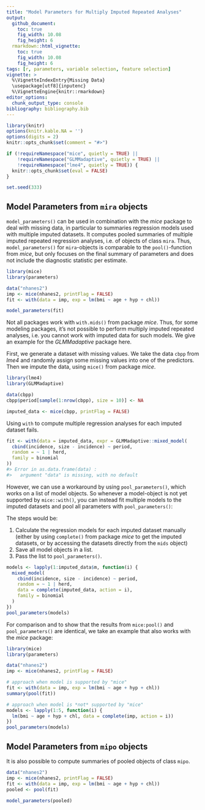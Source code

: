 ---
title: "Model Parameters for Multiply Imputed Repeated Analyses"
output: 
  github_document:
    toc: true
    fig_width: 10.08
    fig_height: 6
  rmarkdown::html_vignette:
    toc: true
    fig_width: 10.08
    fig_height: 6
tags: [r, parameters, variable selection, feature selection]
vignette: >
  %\VignetteIndexEntry{Missing Data}
  \usepackage[utf8]{inputenc}
  %\VignetteEngine{knitr::rmarkdown}
editor_options: 
  chunk_output_type: console
bibliography: bibliography.bib
---

```{r message=FALSE, warning=FALSE, include=FALSE}
library(knitr)
options(knitr.kable.NA = '')
options(digits = 2)
knitr::opts_chunk$set(comment = "#>")

if (!requireNamespace("mice", quietly = TRUE) ||
    !requireNamespace("GLMMadaptive", quietly = TRUE) ||
    !requireNamespace("lme4", quietly = TRUE)) {
  knitr::opts_chunk$set(eval = FALSE)
}

set.seed(333)
```

## Model Parameters from `mira` objects

`model_parameters()` can be used in combination with the *mice* package to deal with missing data, in particular to summaries regression models used with multiple imputed datasets. It computes pooled summaries of multiple imputed repeated regression analyses, i.e. of objects of class `mira`. Thus, `model_parameters()` for `mira`-objects is comparable to the `pool()`-function from *mice*, but only focuses on the final summary of parameters and does not include the diagnostic statistic per estimate.

```{r message=FALSE, warning=FALSE}
library(mice)
library(parameters)

data("nhanes2")
imp <- mice(nhanes2, printFlag = FALSE)
fit <- with(data = imp, exp = lm(bmi ~ age + hyp + chl))

model_parameters(fit)
```

Not all packages work with `with.mids()` from package *mice*. Thus, for some modeling packages, it's not possible to perform multiply imputed repeated analyses, i.e. you cannot work with imputed data for such models. We give an example for the *GLMMadaptive* package here.

First, we generate a dataset with missing values. We take the data `cbpp` from *lme4* and randomly assign some missing values into one of the predictors. Then we impute the data, using `mice()` from package *mice*.

```{r message=FALSE, warning=FALSE}
library(lme4)
library(GLMMadaptive)

data(cbpp)
cbpp$period[sample(1:nrow(cbpp), size = 10)] <- NA

imputed_data <- mice(cbpp, printFlag = FALSE)
```

Using `with` to compute multiple regression analyses for each imputed dataset fails.

```{r message=FALSE, eval=FALSE}
fit <- with(data = imputed_data, expr = GLMMadaptive::mixed_model(
  cbind(incidence, size - incidence) ~ period,
  random = ~ 1 | herd,
  family = binomial
))
#> Error in as.data.frame(data) : 
#>   argument "data" is missing, with no default
```

However, we can use a workaround by using `pool_parameters()`, which works on a list of model objects. So whenever a model-object is not yet supported by `mice::with()`, you can instead fit multiple models to the imputed datasets and pool all parameters with `pool_parameters()`:

The steps would be:

1. Calculate the regression models for each imputed dataset manually (either by using `complete()` from package *mice* to get the imputed datasets, or by accessing the datasets directly from the `mids` object)
2. Save all model objects in a list.
3. Pass the list to `pool_parameters()`. 

```{r message=FALSE}
models <- lapply(1:imputed_data$m, function(i) {
  mixed_model(
    cbind(incidence, size - incidence) ~ period,
    random = ~ 1 | herd,
    data = complete(imputed_data, action = i),
    family = binomial
  )
})
pool_parameters(models)
```

For comparison and to show that the results from `mice:pool()` and `pool_parameters()` are identical, we take an example that also works with the _mice_ package:

```{r message=FALSE}
library(mice)
library(parameters)

data("nhanes2")
imp <- mice(nhanes2, printFlag = FALSE)

# approach when model is supported by "mice"
fit <- with(data = imp, exp = lm(bmi ~ age + hyp + chl))
summary(pool(fit))

# approach when model is *not* supported by "mice"
models <- lapply(1:5, function(i) {
  lm(bmi ~ age + hyp + chl, data = complete(imp, action = i))
})
pool_parameters(models)
```


## Model Parameters from `mipo` objects

It is also possible to compute summaries of pooled objects of class `mipo`.

```{r message=FALSE, warning=FALSE}
data("nhanes2")
imp <- mice(nhanes2, printFlag = FALSE)
fit <- with(data = imp, exp = lm(bmi ~ age + hyp + chl))
pooled <- pool(fit)

model_parameters(pooled)
```
